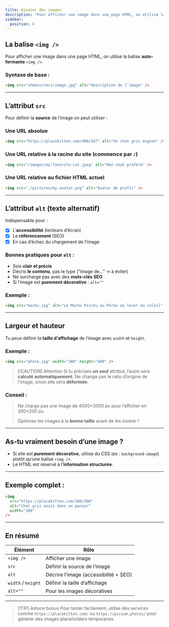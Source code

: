```yaml
---
title: Ajouter des images
description: "Pour afficher une image dans une page HTML, on utilise la balise auto-fermante <img/>."
sidebar:
  position: 6
---
```


## La balise `<img />`

Pour afficher une image dans une page HTML, on utilise la balise **auto-fermante** `<img />`.

### Syntaxe de base :

```html
<img src="chemin/vers/image.jpg" alt="description de l’image" />
```

---

## L’attribut `src`

Pour définir la **source** de l’image on peut utiliser :

### Une URL **absolue**

```html
<img src="https://placekitten.com/408/287" alt="Un chat gris mignon" />
```

### Une URL **relative à la racine** du site (commence par `/`)

```html
<img src="/images/my-favorite-cat.jpeg" alt="Mon chat préféré" />
```

### Une URL **relative au fichier HTML actuel**

```html
<img src="./pictures/my-avatar.png" alt="Avatar de profil" />
```

---

## L’attribut `alt` (texte alternatif)

Indispensable pour :

- [x] L’**accessibilité** (lecteurs d’écran)
- [x] Le **référencement** (SEO)
- [x] En cas d’échec du chargement de l’image

### Bonnes pratiques pour `alt` :

- Sois **clair et précis**
- Décris **le contenu**, pas le type (“image de…” → à éviter)
- Ne surcharge pas avec des **mots-clés SEO**
- Si l’image est **purement décorative** : `alt=""`

### Exemple :

```html
<img src="machu.jpg" alt="Le Machu Picchu au Pérou au lever du soleil" />
```

---

## Largeur et hauteur

Tu peux définir la **taille d’affichage** de l’image avec `width` et `height`.

### Exemple :

```html
<img src="photo.jpg" width="300" height="400" />
```

> [!CAUTION] Attention
> Si tu précises **un seul** attribut, l’autre sera **calculé automatiquement**.
> Ne change pas le ratio d’origine de l’image, sinon elle sera **déformée**.

### Conseil :

> Ne charge pas une image de 4000×3000 px pour l’afficher en 300×200 px.
>
> Optimise tes images à la **bonne taille** avant de les insérer !

---

## As-tu vraiment besoin d’une image ?

- Si elle est **purement décorative**, utilise du CSS (ex : `background-image`) plutôt qu’une balise `<img />`.
- Le HTML est réservé à l’**information structurée**.

---

## Exemple complet :

```html
<img
  src="https://placekitten.com/300/300"
  alt="Chat gris assis dans un panier"
  width="300"
/>
```

---

## En résumé

| Élément            | Rôle                                  |
| ------------------ | ------------------------------------- |
| `<img />`          | Afficher une image                    |
| `src`              | Définir la source de l’image          |
| `alt`              | Décrire l’image (accessibilité + SEO) |
| `width` / `height` | Définir la taille d’affichage         |
| `alt=""`           | Pour les images décoratives           |

---

> [!TIP] Astuce bonus
> Pour tester facilement, utilise des services comme `https://placekitten.com/` ou `https://picsum.photos/` pour générer des images placeholders temporaires.
